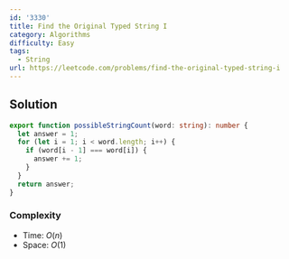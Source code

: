```yaml
---
id: '3330'
title: Find the Original Typed String I
category: Algorithms
difficulty: Easy
tags:
  - String
url: https://leetcode.com/problems/find-the-original-typed-string-i
---
```


## Solution

```typescript filename="solution.ts" copy
export function possibleStringCount(word: string): number {
  let answer = 1;
  for (let i = 1; i < word.length; i++) {
    if (word[i - 1] === word[i]) {
      answer += 1;
    }
  }
  return answer;
}
```

### Complexity

- Time: $O(n)$
- Space: $O(1)$
